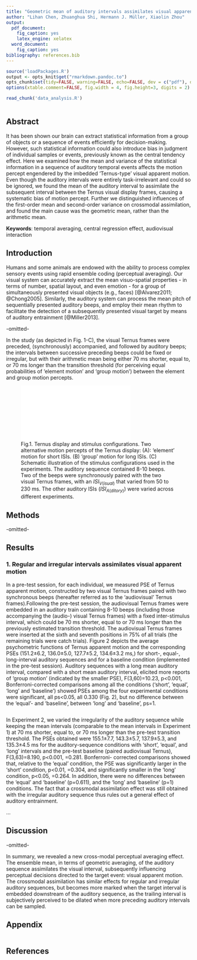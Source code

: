 ```yaml
---
title: "Geometric mean of auditory intervals assimilates visual apparent motion"
author: "Lihan Chen, Zhuanghua Shi, Hermann J. Müller, Xiaolin Zhou"
output:
  pdf_document:
    fig_caption: yes
    latex_engine: xelatex
  word_document:
    fig_caption: yes
bibliography: references.bib
---
```


```r
source('loadPackages.R')
output <- opts_knit$get("rmarkdown.pandoc.to")
opts_chunk$set(tidy=FALSE, warning=FALSE, echo=FALSE, dev = c("pdf"), dpi=300)
options(xtable.comment=FALSE, fig.width = 4, fig.height=3, digits = 2) #hide % comments

read_chunk('data_analysis.R')

```

```r
```

## Abstract

It has been shown our brain can extract statistical information from a group of objects or a sequence of events efficiently for decision-making. However, such statistical information could also introduce bias in judgment of individual samples or events, previously known as the central tendency effect. Here we examined how the mean and variance of the statistical information in a sequence of auditory temporal events affects the motion percept engendered by the imbedded 'Ternus-type' visual apparent motion. Even though the auditory intervals were entirely task-irrelevant and could so be ignored, we found the mean of the auditory interval to assimilate the subsequent interval between the Ternus visual display frames, causing a systematic bias of motion percept. Further we distinguished influences of the first-order mean and second-order variance on crossmodal assimilation, and found the main cause was the geometric mean, rather than the arithmetic mean.

__Keywords__: temporal averaging, central regression effect, audiovisual interaction

## Introduction

Humans and some animals are endowed with the ability to process complex sensory events using rapid ensemble coding (perceptual averaging).
Our visual system can accurately extract the mean visuo-spatial properties - in terms of number, spatial layout, and even emotion - for a group of simultaneously presented visual objects (e.g., faces) [@Alvarez2011; @Chong2005]. Similarly, the auditory system can process the mean pitch of sequentially presented auditory beeps, and employ their mean rhythm to facilitate the detection of a subsequently presented visual target by means of auditory entrainment [@Miller2013].

-omitted-

In the study (as depicted in Fig. 1-C), the visual Ternus frames were preceded, (synchronously) accompanied, and followed by auditory beeps; the intervals between successive preceding beeps could be fixed or irregular, but with their arithmetic mean being either 70 ms shorter, equal to, or 70 ms longer than the transition threshold (for perceiving equal probabilities of ‘element motion’ and ‘group motion’) between the element and group motion percepts.


![Fig.1. Ternus display and stimulus configurations. Two alternative motion percepts of the Ternus display: (A): ‘element’ motion for short ISIs. (B) ‘group’ motion for long ISIs. (C) Schematic illustration of the stimulus configurations used in the experiments. The auditory sequence contained 8-10 beeps. Two of the beeps were synchronously paired with the two visual Ternus frames, with an $ISI_{V(isual)}$ that varied from 50 to 230 ms. The other auditory ISIs ($ISI_{A(ditory)}$) were varied across different experiments.](./data/paradigm.pdf)

## Methods

-omitted-

## Results

### 1. Regular and irregular intervals assimilates visual apparent motion

In a pre-test session, for each individual, we measured PSE of Ternus apparent motion, constructed by two visual Ternus frames paired with two synchronous beeps (hereafter referred as to the ‘audiovisual’ Ternus frames).Following the pre-test session, the audiovisual Ternus frames were embedded in an auditory train containing 8-10 beeps (including those accompanying the (audio-) visual Ternus frames) with a fixed inter-stimulus interval, which could be 70 ms shorter, equal to or 70 ms longer than the previously estimated transition threshold. The audiovisual Ternus frames were inserted at the sixth and seventh positions in 75% of all trials (the remaining trials were catch trials). Figure 2 depicts the average psychometric functions of Ternus apparent motion and the corresponding PSEs (151.2±6.2, 136.0±5.0, 127.7±5.2, 134.6±3.2 ms,) for short-, equal-, long-interval auditory sequences and for a baseline condition (implemented in the pre-test session). Auditory sequences with a long mean auditory interval, compared with a short mean auditory interval, elicited more reports of 'group motion' (indicated by the smaller PSE), F(3,60)=10.23, p<0.001,  Bonferroni-corrected comparisons among all the conditions (‘short’, ’equal’, ‘long’ and ‘baseline’) showed PSEs among the four experimental conditions were significant, all ps<0.05, all 0.330 (Fig. 2), but no difference between the ‘equal’- and ‘baseline’, between ‘long’ and ‘baseline’, ps=1.  

```r
```

 In Experiment 2, we varied the irregularity of the auditory sequence while keeping the mean intervals (comparable to the mean intervals in Experiment 1) at 70 ms shorter, equal to, or 70 ms longer than the pre-test transition threshold. The PSEs obtained were 155.1±7.7, 143.3±5.7, 137.9±5.3, and 135.3±4.5 ms for the auditory-sequence conditions with ‘short’, ‘equal’, and ‘long’ intervals and the pre-test baseline (paired audiovisual Ternus), F(3,63)=8.190, p<0.001, =0.281. Bonferroni- corrected comparisons showed that, relative to the ‘equal’ condition, the PSE was significantly larger in the ‘short’ condition, p<0.01, =0.304, and significantly smaller in the ‘long’ condition, p<0.05, =0.264. In addition, there were no differences between the ‘equal’ and ‘baseline’ (p=0.611), and the ‘long’ and ‘baseline’ (p=1) conditions. The fact that a crossmodal assimilation effect was still obtained with the irregular auditory sequence thus rules out a general effect of auditory entrainment.


...

## Discussion

-omitted-

In summary, we revealed a new cross-modal perceptual averaging effect. The ensemble mean, in terms of geometric averaging, of the auditory sequence assimilates the visual interval, subsequently influencing perceptual decisions directed to the target event: visual apparent motion. The crossmodal assimilation has similar effects for regular and irregular auditory sequences, but becomes more marked when the target interval is embedded downstream of the auditory sequence, as the trailing interval is subjectively perceived to be dilated when more preceding auditory intervals can be sampled.


## Appendix

```r
```

## References
